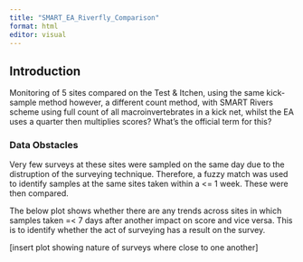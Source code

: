 ```yaml
---
title: "SMART_EA_Riverfly_Comparison"
format: html
editor: visual
---
```

## Introduction

Monitoring of 5 sites compared on the Test & Itchen, using the same kick-sample method however, a different count method, with SMART Rivers scheme using full count of all macroinvertebrates in a kick net, whilst the EA uses a quarter then multiplies scores? What's the official term for this?

### Data Obstacles 

Very few surveys at these sites were sampled on the same day due to the distruption of the surveying technique. Therefore, a fuzzy match was used to identify samples at the same sites taken within a <= 1 week. These were then compared. 

The below plot shows whether there are any trends across sites in which samples taken =< 7 days after another impact on score and vice versa. This is to identify whether the act of surveying has a result on the survey.

[insert plot showing nature of surveys where close to one another]